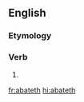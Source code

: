 ==English==

===Etymology===
{{suffix|abate|eth|lang=en}}

===Verb===
{{head|en|verb form}}

# {{en-archaic third-person singular of|abate}}

[[fr:abateth]]
[[hi:abateth]]